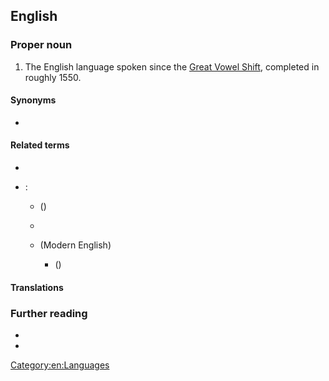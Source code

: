 ==English==
{{wikipedia}}

===Proper noun===
{{head|en|proper noun|head=[[modern|Modern]] [[English]]}}

# The English language spoken since the [[Great Vowel Shift]], completed in roughly 1550.

====Synonyms====
* {{l|en|New English}}

====Related terms====
* {{l|en|Anglian}}
* {{l|en|English}}:
** {{l|en|Old English}} ({{l|en|Anglo-Saxon}})
** {{l|en|Middle English}}
** {{l|en|New English}} (Modern English)
*** {{l|en|Early New English}} ({{l|en|Early Modern English}})

====Translations====
{{trans-see|English spoken since the Great Vowel Shift|New English}}

===Further reading===
* {{pedia}}
* {{pedia|List of dialects of English}}

[[Category:en:Languages]]